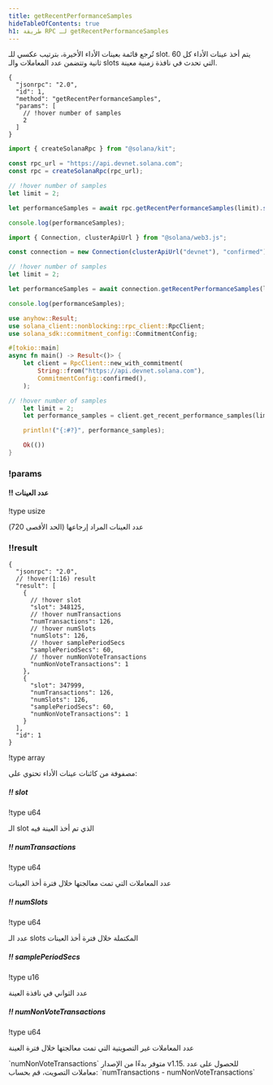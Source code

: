 ```yaml
---
title: getRecentPerformanceSamples
hideTableOfContents: true
h1: طريقة RPC لـ getRecentPerformanceSamples
---
```


تُرجع قائمة بعينات الأداء الأخيرة، بترتيب عكسي للـ slot. يتم أخذ عينات الأداء كل
60 ثانية وتتضمن عدد المعاملات والـ slots التي تحدث في نافذة زمنية معينة.

<APIMethod>

```jsonc !!request curl
{
  "jsonrpc": "2.0",
  "id": 1,
  "method": "getRecentPerformanceSamples",
  "params": [
    // !hover number of samples
    2
  ]
}
```

```ts !!request title="Kit"
import { createSolanaRpc } from "@solana/kit";

const rpc_url = "https://api.devnet.solana.com";
const rpc = createSolanaRpc(rpc_url);

// !hover number of samples
let limit = 2;

let performanceSamples = await rpc.getRecentPerformanceSamples(limit).send();

console.log(performanceSamples);
```

```ts !!request title="web3.js"
import { Connection, clusterApiUrl } from "@solana/web3.js";

const connection = new Connection(clusterApiUrl("devnet"), "confirmed");

// !hover number of samples
let limit = 2;

let performanceSamples = await connection.getRecentPerformanceSamples(limit);

console.log(performanceSamples);
```

```rs !!request title="Rust"
use anyhow::Result;
use solana_client::nonblocking::rpc_client::RpcClient;
use solana_sdk::commitment_config::CommitmentConfig;

#[tokio::main]
async fn main() -> Result<()> {
    let client = RpcClient::new_with_commitment(
        String::from("https://api.devnet.solana.com"),
        CommitmentConfig::confirmed(),
    );

// !hover number of samples
    let limit = 2;
    let performance_samples = client.get_recent_performance_samples(limit.into()).await?;

    println!("{:#?}", performance_samples);

    Ok(())
}
```

### !params

#### !! عدد العينات

!type usize

عدد العينات المراد إرجاعها (الحد الأقصى 720)

### !!result

```jsonc !response
{
  "jsonrpc": "2.0",
  // !hover(1:16) result
  "result": [
    {
      // !hover slot
      "slot": 348125,
      // !hover numTransactions
      "numTransactions": 126,
      // !hover numSlots
      "numSlots": 126,
      // !hover samplePeriodSecs
      "samplePeriodSecs": 60,
      // !hover numNonVoteTransactions
      "numNonVoteTransactions": 1
    },
    {
      "slot": 347999,
      "numTransactions": 126,
      "numSlots": 126,
      "samplePeriodSecs": 60,
      "numNonVoteTransactions": 1
    }
  ],
  "id": 1
}
```

!type array

مصفوفة من كائنات عينات الأداء تحتوي على:

##### !! slot

!type u64

الـ slot الذي تم أخذ العينة فيه

##### !! numTransactions

!type u64

عدد المعاملات التي تمت معالجتها خلال فترة أخذ العينات

##### !! numSlots

!type u64

عدد الـ slots المكتملة خلال فترة أخذ العينات

##### !! samplePeriodSecs

!type u16

عدد الثواني في نافذة العينة

##### !! numNonVoteTransactions

!type u64

عدد المعاملات غير التصويتية التي تمت معالجتها خلال فترة العينة

<Callout type="info">
  `numNonVoteTransactions` متوفر بدءًا من الإصدار v1.15. للحصول على عدد معاملات
  التصويت، قم بحساب: `numTransactions - numNonVoteTransactions`
</Callout>

</APIMethod>
